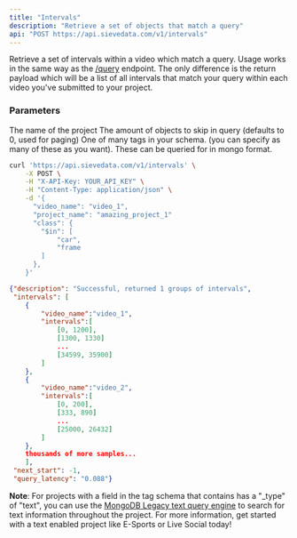 ```yaml
---
title: "Intervals"
description: "Retrieve a set of objects that match a query"
api: "POST https://api.sievedata.com/v1/intervals"
---
```


Retrieve a set of intervals within a video which match a query. Usage works in the same way as the [/query](/query/metadata) endpoint. The only difference is the return payload which will be a list of all intervals that match your query within each video you've submitted to your project.

### Parameters

<Param body="project_name" type="string" required>
  The name of the project
</Param>

<Param body="next_start" type="int">
  The amount of objects to skip in query (defaults to 0, used for paging)
</Param>

<Param body="YOUR_TAG" type="object | string">
  One of many tags in your schema. (you can specify as many of these as you
  want). These can be queried for in mongo format.
</Param>

<RequestExample>

```bash Terminal
curl 'https://api.sievedata.com/v1/intervals' \
    -X POST \
    -H "X-API-Key: YOUR_API_KEY" \
    -H "Content-Type: application/json" \
    -d '{
      "video_name": "video_1",
      "project_name": "amazing_project_1"
      "class": {
        "$in": [
            "car",
            "frame
        ]
      },
    }'
```

</RequestExample>

<ResponseExample>

```json Example
{"description": "Successful, returned 1 groups of intervals",
 "intervals": [
    {
        "video_name":"video_1",
        "intervals":[
            [0, 1200],
            [1300, 1330]
            ...
            [34599, 35900]
        ]
    },
    {
        "video_name":"video_2",
        "intervals":[
            [0, 200],
            [333, 890]
            ...
            [25000, 26432]
        ]
    },
    thousands of more samples...
    ],
 "next_start": -1,
 "query_latency": "0.088"}
```

</ResponseExample>

**Note**: For projects with a field in the tag schema that contains has a "\_type" of "text", you can use the [MongoDB Legacy text query engine](https://www.mongodb.com/docs/manual/core/text-search-operators/) to search for text information throughout the project. For more information, get started with a text enabled project like E-Sports or Live Social today!

